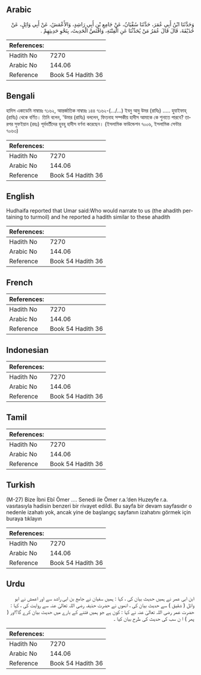 ## Arabic


<div dir="rtl" lang="ar" style={{fontSize:'larger',backgroundColor:'#f8f9fa',padding:20}}>
وَحَدَّثَنَا ابْنُ أَبِي عُمَرَ، حَدَّثَنَا سُفْيَانُ، عَنْ جَامِعِ بْنِ أَبِي رَاشِدٍ، وَالأَعْمَشُ، عَنْ أَبِي وَائِلٍ، عَنْ حُذَيْفَةَ، قَالَ قَالَ عُمَرُ مَنْ يُحَدِّثُنَا عَنِ الْفِتْنَةِ، وَاقْتَصَّ الْحَدِيثَ، بِنَحْوِ حَدِيثِهِمْ ‏.‏
</div>
<div style={{backgroundColor:'#f8f9fa',padding:20, marginBottom: 10}}><table> <thead> <tr> <th>References:</th> <th></th> </tr> </thead> <tbody><tr><td>Hadith No</td><td>7270</td></tr><tr><td>Arabic No</td><td>144.06</td></tr><tr><td>Reference</td><td>Book 54 Hadith 36</td></tr></tbody></table></div>

## Bengali


<div dir="ltr" lang="bn" style={{fontSize:'larger',backgroundColor:'#f8f9fa',padding:20}}>
হাদিস একাডেমি নাম্বারঃ ৭১৬২, আন্তর্জাতিক নাম্বারঃ ১৪৪ ৭১৬২-(.../...) ইবনু আবু উমর (রাযিঃ) ..... হুযাইফাহ্ (রাযিঃ) থেকে বর্ণিত। তিনি বলেন, 'উমার (রাযিঃ) বললেন, ফিতনাহ সম্পকীয় হাদীস আমাকে কে শুনাতে পারবে? তারপর সুফইয়ান (রহঃ) পূর্ববর্তীদের হুবহু হাদীস বর্ণনা করেছেন। (ইসলামিক ফাউন্ডেশন ৭০০৬, ইসলামিক সেন্টার ৭০৬৩)
</div>
<div style={{backgroundColor:'#f8f9fa',padding:20, marginBottom: 10}}><table> <thead> <tr> <th>References:</th> <th></th> </tr> </thead> <tbody><tr><td>Hadith No</td><td>7270</td></tr><tr><td>Arabic No</td><td>144.06</td></tr><tr><td>Reference</td><td>Book 54 Hadith 36</td></tr></tbody></table></div>

## English


<div dir="ltr" lang="en" style={{fontSize:'larger',backgroundColor:'#f8f9fa',padding:20}}>
Hudhaifa reported that Umar said:Who would narrate to us (the ahadith pertaining to turmoil) and he reported a hadith similar to these ahadith
</div>
<div style={{backgroundColor:'#f8f9fa',padding:20, marginBottom: 10}}><table> <thead> <tr> <th>References:</th> <th></th> </tr> </thead> <tbody><tr><td>Hadith No</td><td>7270</td></tr><tr><td>Arabic No</td><td>144.06</td></tr><tr><td>Reference</td><td>Book 54 Hadith 36</td></tr></tbody></table></div>

## French


<div dir="ltr" lang="fr" style={{fontSize:'larger',backgroundColor:'#f8f9fa',padding:20}}>

</div>
<div style={{backgroundColor:'#f8f9fa',padding:20, marginBottom: 10}}><table> <thead> <tr> <th>References:</th> <th></th> </tr> </thead> <tbody><tr><td>Hadith No</td><td>7270</td></tr><tr><td>Arabic No</td><td>144.06</td></tr><tr><td>Reference</td><td>Book 54 Hadith 36</td></tr></tbody></table></div>

## Indonesian


<div dir="ltr" lang="id" style={{fontSize:'larger',backgroundColor:'#f8f9fa',padding:20}}>

</div>
<div style={{backgroundColor:'#f8f9fa',padding:20, marginBottom: 10}}><table> <thead> <tr> <th>References:</th> <th></th> </tr> </thead> <tbody><tr><td>Hadith No</td><td>7270</td></tr><tr><td>Arabic No</td><td>144.06</td></tr><tr><td>Reference</td><td>Book 54 Hadith 36</td></tr></tbody></table></div>

## Tamil


<div dir="ltr" lang="ta" style={{fontSize:'larger',backgroundColor:'#f8f9fa',padding:20}}>

</div>
<div style={{backgroundColor:'#f8f9fa',padding:20, marginBottom: 10}}><table> <thead> <tr> <th>References:</th> <th></th> </tr> </thead> <tbody><tr><td>Hadith No</td><td>7270</td></tr><tr><td>Arabic No</td><td>144.06</td></tr><tr><td>Reference</td><td>Book 54 Hadith 36</td></tr></tbody></table></div>

## Turkish


<div dir="ltr" lang="tr" style={{fontSize:'larger',backgroundColor:'#f8f9fa',padding:20}}>
(M-27) Bize İbni Ebî Ömer …. Senedi ile Ömer r.a.’den Huzeyfe r.a. vasıtasıyla hadisin benzeri bir rivayet edildi. Bu sayfa bir devam sayfasıdır o nedenle izahatı yok, ancak yine de başlangıç sayfanın izahatını görmek için buraya tıklayın
</div>
<div style={{backgroundColor:'#f8f9fa',padding:20, marginBottom: 10}}><table> <thead> <tr> <th>References:</th> <th></th> </tr> </thead> <tbody><tr><td>Hadith No</td><td>7270</td></tr><tr><td>Arabic No</td><td>144.06</td></tr><tr><td>Reference</td><td>Book 54 Hadith 36</td></tr></tbody></table></div>

## Urdu


<div dir="rtl" lang="ur" style={{fontSize:'larger',backgroundColor:'#f8f9fa',padding:20}}>
ابن ابی عمر نے ہمیں حدیث بیان کی ، کہا : ہمیں سفیان نے جامع بن ابی راشد سے اور اعمش نے ابو وائل ( شقیق ) سے حدیث بیان کی ، انھوں نے حضرت حذیفہ رضی اللہ تعالیٰ عنہ سے روایت کی ، کہا : حضرت عمر رضی اللہ تعالیٰ عنہ نے کہا : کون ہے جو ہمیں فتنے کے بارے میں حدیث بیان کرے گا؟اور ( پھر ) ا ن سب کی حدیث کی طرح بیان کیا ۔
</div>
<div style={{backgroundColor:'#f8f9fa',padding:20, marginBottom: 10}}><table> <thead> <tr> <th>References:</th> <th></th> </tr> </thead> <tbody><tr><td>Hadith No</td><td>7270</td></tr><tr><td>Arabic No</td><td>144.06</td></tr><tr><td>Reference</td><td>Book 54 Hadith 36</td></tr></tbody></table></div>